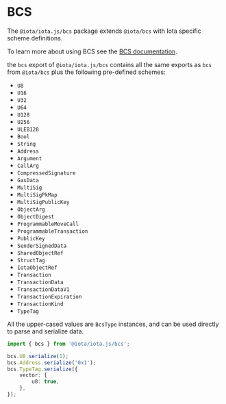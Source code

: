 # BCS

The `@iota/iota.js/bcs` package extends `@iota/bcs` with Iota specific scheme definitions.

To learn more about using BCS see the [BCS documentation](/bcs).

the `bcs` export of `@iota/iota.js/bcs` contains all the same exports as `bcs` from `@iota/bcs`
plus the following pre-defined schemes:

-   `U8`
-   `U16`
-   `U32`
-   `U64`
-   `U128`
-   `U256`
-   `ULEB128`
-   `Bool`
-   `String`
-   `Address`
-   `Argument`
-   `CallArg`
-   `CompressedSignature`
-   `GasData`
-   `MultiSig`
-   `MultiSigPkMap`
-   `MultiSigPublicKey`
-   `ObjectArg`
-   `ObjectDigest`
-   `ProgrammableMoveCall`
-   `ProgrammableTransaction`
-   `PublicKey`
-   `SenderSignedData`
-   `SharedObjectRef`
-   `StructTag`
-   `IotaObjectRef`
-   `Transaction`
-   `TransactionData`
-   `TransactionDataV1`
-   `TransactionExpiration`
-   `TransactionKind`
-   `TypeTag`

All the upper-cased values are `BcsType` instances, and can be used directly to parse and serialize
data.

```typescript
import { bcs } from '@iota/iota.js/bcs';

bcs.U8.serialize(1);
bcs.Address.serialize('0x1');
bcs.TypeTag.serialize({
    vector: {
        u8: true,
    },
});
```
